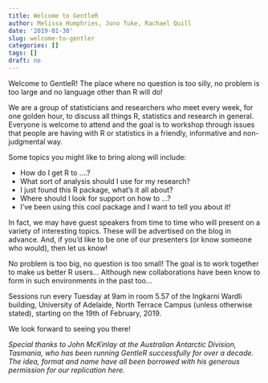 ```yaml
---
title: Welcome to GentleR
author: Melissa Humphries, Jono Tuke, Rachael Quill
date: '2019-01-30'
slug: welcome-to-gentler
categories: []
tags: []
draft: no
---
```


Welcome to GentleR! The place where no question is too silly, no problem is too large and no language other than R will do! 	
	
We are a group of statisticians and researchers who meet every week, for one golden hour, to discuss all things R, statistics and research in general. Everyone is welcome to attend and the goal is to workshop through issues that people are having with R or statistics in a friendly, informative and non-judgmental way. 
	
Some topics you might like to bring along will include:

 - How do I get R to ....?
 - What sort of analysis should I use for my research?
 - I just found this R package, what's it all about?
 - Where should I look for support on how to ...? 
 - I've been using this cool package and I want to tell you about it!

In fact, we may have guest speakers from time to time who will present on a variety of interesting topics. These will be advertised on the blog in advance. And, if you'd like to be one of our presenters (or know someone who would), then let us know!

No problem is too big, no question is too small! The goal is to work together to make us better R users... Although new collaborations have been know to form in such environments in the past too... 

Sessions run every Tuesday at 9am in room 5.57 of the Ingkarni Wardli building, University of Adelaide, North Terrace Campus (unless otherwise stated), starting on the 19th of February, 2019.

We look forward to seeing you there!


_Special thanks to John McKinlay at the Australian Antarctic Division, Tasmania, who has been running GentleR successfully for over a decade. The idea, format and name have all been borrowed with his generous permission for our replication here._

